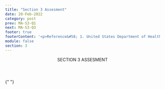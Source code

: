 ```yaml
---
title: "Section 3 Assesment"
date: 20-Feb-2022
category: post
prev: MA-S3-Q1
next: MA-S3-Q3
footer: true
footerContent: '<p>Reference&#58; 1. United States Department of Health and Human Services. National Strategic Plan&#58; A Roadmap to End the Epidemic. Accessed May 19, 2022. <a href="https://hivgov-prod-v3.s3.amazonaws.com/s3fs-public/HIV-National-Strategic-Plan-2021-2025.pdf">https://hivgov-prod-v3.s3.amazonaws.com/s3fs-public/HIV-National-Strategic-Plan-2021-2025.pdf</a></p>'
module: false
section: 3
---
```


<Header>
  SECTION 3<span className="text-red"> ASSESMENT</span>
</Header>

{" "}

<Quiz
  title="PrEP medication is taken before exposure to HIV to help prevent HIV."
  options="True
  False"
  answer="0"
  response="Nearly 1 million cisgender males had an indication for PrEP medication by June 2021. However, only ~24% of these individuals were prescribed PrEP<sup>1</sup>."
/>
